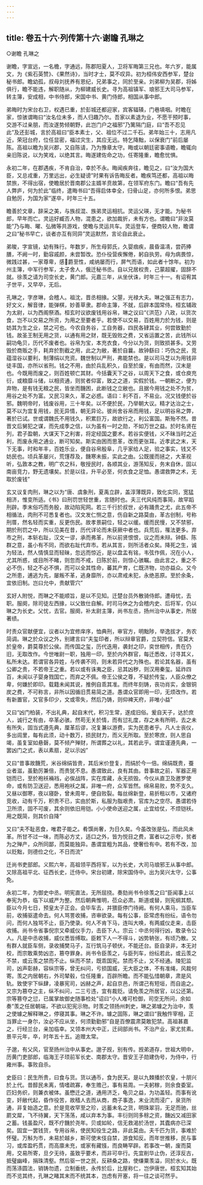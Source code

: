 ```yaml
---
---
---
```

title: 卷五十六·列传第十六·谢瞻  孔琳之
---

○谢瞻  孔琳之

谢瞻，字宣远，一名檐，字通远，陈郡阳夏人，卫将军晦第三兄也。年六岁，能属文，为《紫石英赞》、《果然诗》，当时才士，莫不叹异。初为桓伟安西参军，楚台秘书郎。瞻幼孤，叔母刘抚养有恩纪，兄弟事之，同於至亲。刘弟柳为吴郡，将姊俱行，瞻不能违，解职随从，为柳建威长史。寻为高祖镇军、琅邪王大司马参军，转主簿，安成相，中书侍郎，宋国中书、黄门侍郎，相国从事中郎。

弟晦时为宋台右卫，权遇已重，於彭城还都迎家，宾客辐辏，门巷填咽。时瞻在家，惊骇谓晦曰“汝名位未多，而人归趣乃尔。吾家以素退为业，不愿干预时事，交游不过亲朋，而汝遂势倾朝野，此岂门户之福邪”乃篱隔门庭，曰“吾不忍见此”及还彭城，言於高祖曰“臣本素士，父、祖位不过二千石。弟年始三十，志用凡近，荣冠台府，位任显密，福过灾生，其应无远。特乞降黜，以保衰门”前后屡陈。高祖以瞻为吴兴郡，又自陈请，乃为豫章太守。晦或以朝廷密事语瞻，瞻辄向亲旧陈说，以为笑戏，以绝其言。晦遂建佐命之功，任寄隆重，瞻愈忧惧。

永初二年，在郡遇疾，不肯自治，幸於不永。晦闻疾奔往，瞻见之，曰“汝为国大臣，又总戎重，万里远出，必生疑谤”时果有诉告晦反者。瞻疾笃还都，高祖以晦禁旅，不得出宿，使瞻居於晋南郡公主婿羊贲故第，在领军府东门。瞻曰“吾有先人弊庐，何为於此”临终，遣晦书曰“吾得启体幸全，归骨山足，亦何所多恨。弟思自勉厉，为国为家”遂卒，时年三十五。

瞻善於文章，辞采之美，与族叔混、族弟灵运相抗。灵运父瑛，无才能。为秘书郎，早年而亡。灵运好臧否人物，混患之，欲加裁折，未有方也。谓瞻曰“非汝莫能”乃与晦、曜、弘微等共游戏，使瞻与灵运共车。灵运登车，便商较人物，瞻谓之曰“秘书早亡，谈者亦互有同异”灵运默然，言论自此衰止。

弟晙，字宣镜，幼有殊行。年数岁，所生母郭氏，久婴痼疾，晨昏温凊，尝药捧膳，不阙一时，勤容戚颜，未尝暂改。恐仆役营疾懈倦，躬自执劳。母为病畏惊，微践过甚，一家尊卑，感爵至性，咸纳屡而行，屏气而语，如此者十馀年。初为州主簿，中军行参军，太子舍人，俄迁秘书丞。自以兄居权贵，己蒙超擢，固辞不就。徐羡之请为司空长史，黄门郎。元嘉三年，从坐伏诛，时年三十一。有诏宥其子世平，又早卒，无后。

孔琳之，字彦琳，会稽人。祖沈，晋丞相掾。父曌，光禄大夫。琳之强正有志力，好文义，解音律，能弹棋，妙善草隶。郡命主簿，不就，后辟本国常侍。桓玄辅政为太尉，以为西阁祭酒。桓玄时议欲废钱用谷帛，琳之议曰“《洪范》八政，以货次食，岂不以交易之所资，为用之至要者乎。若使不以交易，百姓用力於为钱，则是妨其为生之业，禁之可也。今农自务谷，工自务器，四民各肄其业，何尝致勤於钱。故圣王制无用之货，以通有用之财，既无毁败之费，又省运置之苦，此钱所以嗣功龟贝，历代不废者也。谷帛为宝，本充衣食，今分以为货，则致损甚多。又劳毁於商贩之手，耗弃於割截之用，此之为敝，著於自曩。故钟繇曰：巧伪之民，竞蕴湿谷以要利，制薄绢以充资。魏世制以严刑，弗能禁也。是以司马芝以为用钱非徒丰国，亦所以省刑。钱之不用，由於兵乱积久，自至於废，有由而然，汉末是也。今既用而废之，则百姓顿亡其财。今括囊天下之谷，以周天下之食，或仓庾充衍，或粮靡斗储，以相资通，则贫者仰富，致之之道，实假於钱。一朝断之，便为弃物，是有钱无粮之民，皆坐而饑困，此断钱之立敝也。且据今用钱之处不为贫，用谷之处不为富。又民习来久，革之必惑。语曰：利不百，不易业。况又钱便於谷邪。魏明帝时，钱废谷用，三十年矣。以不便於民，乃举朝大议。精才达治之士，莫不以为宜复用钱，民无异情，朝无异论。彼尚舍谷帛而用钱，足以明谷帛之弊，著於已试。世或谓魏氏不用钱久，积累巨万，故欲行之，利公富国。斯殆不然。昔晋文后舅犯之谋，而先成季之信，以为虽有一时之勋，不如万世之益。於时名贤在列，君子盈朝，大谋天下之利害，将定经国之要术。若谷实便钱，义不昧当时之近利，而废永用之通业，断可知矣。斯实由困而思革，改而更张耳。近孝武之末，天下无事，时和年丰，百姓乐业，便自谷帛殷阜，几乎家给人足，验之事实，钱又不妨民也。顷兵革屡兴，荒馑荐及，饑寒未振，实此之由。公既援而拯之，大革视听，弘敦本之教，明广农之科，敬授民时，各顺其业，游荡知反，务末自休，固以南亩竞力，野无遗壤矣。於是以往，升平必至，何衣食之足恤。愚谓救弊之术，无取於废钱”

玄又议复肉刑，琳之以为“唐、虞象刑，夏禹立辟，盖淳薄既异，致化实同，宽猛相济，惟变所适。《书》曰刑罚世轻世重，言随时也。夫三代风纯而事简，故罕蹈刑辟。季末俗巧而务殷，故动陷宪网。若三千行於叔世，必有踊贵之尤，此五帝不相循法，肉刑不可悉复者也。汉文发仁恻之意，伤自新之路莫由，革古创制，号称刑厝，然名轻而实重，反更伤民。故孝景嗣位，轻之以缓。缓而民慢，又不禁邪，期於刑罚之中，所以见美在昔，历代详论而未获厥中者也。兵荒后，罹法更多。弃市之刑，本斩右趾，汉文一谬，承而弗革，所以前贤恨恨，议之而未辩。钟繇、陈群之意，虽小有不同，而欲右趾代弃市。若从其言，则所活者众矣。降死之生，诚为轻法，然人情慎显而轻昧，忽远而惊近，是以盘盂有铭，韦弦作佩，况在小人，尤其所惑，或目所不睹，则忽而不戒，日陈於前，则惊心骇瞩。由此言之，重之不必不伤，轻之不必不惧，而可以全其性命，蕃其产育，仁既济物，功亦益众。又今之所患，逋逃为先，屡叛不革，逃身靡所，亦以肃戒未犯，永绝恶原。至於余条，宜依旧制。岂曰允中，贵献管穴”

玄好人附悦，而琳之不能顺旨，是以不见知。迁楚台员外散骑侍郎。遭母忧，去职。服阕，除司徒左西掾，以父致仕自解。时司马休之为会稽内史、后将军，仍以琳之为长史。父忧，去官。服阕，补太尉主簿，尚书左丞，扬州治中从事史，所居著绩。

时责众官献便宜，议者以为宜修庠序，恤典刑，审官方，明黜陟，举逸拔才，务农简调。琳之於众议之外，别建言曰“夫玺印者，所以辩章官爵，立契符信。官莫大於皇帝，爵莫尊於公侯。而传国之玺，历代迭用，袭封之印，奕世相传，贵在仍旧，无取改作。今世唯尉一职，独用一印，至於内外群官，每迁悉改，讨寻其义，私所未达。若谓官各异姓，与传袭不同，则未若异代之为殊也。若论其名器，虽有公卿之贵，不若帝王之重。若以或有诛夷之臣，忌其凶秽，则汉用秦玺。延祚四百，未闻以子婴身戮国亡，而弃之不佩。帝王公侯之尊，不疑於传玺，人臣众僚之卑，何嫌於即印。载籍未闻其说，推例自乖其准。而终年刻铸，丧功肖实，金银铜炭之费，不可称言，非所以因循旧贯易简之道。愚谓众官即用一印，无烦改作。若有新置官，又官多印少，文或零失，然后乃铸，则仰裨天府，非唯小益”

又曰“凶门柏装，不出礼典，起自末代，积习生常，遂成旧俗。爰自天子，达於庶人，诚行之有由，卒革必骇。然苟无关於情，而有愆礼度，存之未有所明，去之未有所失，固当式遵先典，厘革后谬，况复兼以游费，实为民患者乎。凡人士丧仪，多出闾里，每有此须，动十数万，损民财力，而义无所取。至於寒庶，则人思自竭，虽复室如悬磬，莫不倾产殚财，所谓葬之以礼，其若此乎。谓宜谨遵先典，一罢凶门之式，表以素扇，足以示凶”

又曰“昔事故饑荒，米谷绵绢皆贵，其后米价登复，而绢於今一倍。绵绢既贵，蚕业者滋，虽勤厉兼倍，而贵犹不息。愚谓致此，良有其由。昔事故之前，军器正用铠而已，至於袍袄裲裆，必俟战阵，实在库藏，永无损毁。今仪从直卫及邀罗使命，或有防卫送迎，悉用袍袄之属，非唯一府，众军皆然。绵帛易败，势不支久。又昼以御寒，夜以寝卧，曾未周年，便自败裂。每丝绵新登，易折租以市，又诸府竞收，动有千万，积贵不已，实由於斯，私服为脂艰贵，官库为之空尽。愚谓若侍卫所须，固不可废，其余则依旧用铠。小小使命送迎之属，止宜给仗，不烦铠袄。用之既简，则其价自降”

又曰“夫不耻恶食，唯君子能之。肴馔尚奢，为日久矣。今虽改张是弘，而此风未革。所甘不过一味，而陈必方丈，适口之外，皆为悦目之费，富者以之示夸，贫者为之殚产，众所同鄙，而莫能独异。愚谓宜粗为其品，使奢俭有中。若有不改，加以贬黜，则德俭之化，不日而流”

迁尚书吏部郎。义熙六年，高祖领平西将军，以为长史，大司马琅邪王从事中郎。又除高祖平北、征西长史，迁侍中。宋台初建，除宋国侍中。出为吴兴太守，公事免。

永初二年，为御史中丞。明宪直法，无所屈挠。奏劾尚书令徐羡之曰“臣闻事上以奉宪为恭，临下以威严为整。然后朝典惟明，莅众必肃。斯道或替，则宪纲其颓。臣以今月七日，预皇太子正会。会毕车去，并猥臣停门待阙。有何人乘马，当臣车前，收捕驱遣命去。何人骂詈收捕，咨审欲录。每有公事，臣常虑有纷纭，语令勿问，而何人独骂不止，臣乃使录。何人不肯下马，连叫大唤，有两威仪走来，击臣收捕。尚书令省事倪宗又牵威仪手力，击臣下人。宗云：中丞何得行凶，敢录令公人。凡是中丞收捕，威仪悉皆缚取。臣敕下人一不得斗，凶势辀张，有顷乃散。又有群人就臣车侧，录收捕樊马子，互行筑马子顿伏，不能还台。臣自录非，本无对校，而宗敢乘势凶恣，篡夺罪身。尚书令臣羡之，与臣列车，纷纭若此，或云羡之不禁，或云羡之禁而不止。纵而不禁，既乖国宪。禁而不止，又不经通。陵犯监司，凶声彰赫，容纵宗等，曾无纠问，亏损国威，无大臣之体，不有准绳，风裁何寄。羡之内居朝右，外司辇毂，位任隆重，百辟所瞻。而不能弘惜朝章，肃是风轨。致使宇下纵肆，凌暴宪司，凶赫之声，起自京邑，所谓己有短垣，而自逾之。又宗为篡夺之主，纵不纠问，二三亏违，宜有裁贬。请免羡之所居官，以公还第。宗等篡夺之愆，已属掌故御史随事检处”诏曰“小人难可检御，司空无所问，余如奏”羡之任居朝端，不欲以犯宪示物。时羡之领扬州刺史，琳之弟璩之为治中，羡之使璩之解释琳之，停寝其事。琳之不许。璩之固陈，琳之谓曰“我触忤宰相，正当罪止一身尔，汝必不应从坐，何须勤勤邪”自是百僚震肃莫敢犯禁。高祖甚嘉之，行经兰台，亲加临幸。又领本州大中正，迁祠部尚书。不治产业，家尤贫素。景平元年，卒，时年五十五。追赠太常。

子邈，有父风，官至扬州治中从事史。邈子觊，别有传。觊弟道存，世祖大明中，历黄门吏部郎，临海王子顼前军长史、南郡太守。晋安王子勋建伪号，为侍中，行雍州事。事败自杀。

史臣曰：民生所贵，曰食与货。货以通币，食为民天。是以九棘播於农皇，十朋兴於上代。昔醇民未离，情嗜疏寡，奉生赡己，事有易周。一夫躬稼，则余食委室。匹妇务织，则兼衣被体。虽懋迁之道，通用济乏，龟贝之益，为功盖轻。而事有讹变，奸敝代起，昏作役苦，故穑人去而从商，商子事逸，末业流而浸广，泉货所通，非复始造之意。於是竞收罕至之珍，远蓄未名之货，明珠翠羽，无足而驰，丝罽文犀，飞不待翼，天下荡荡，咸以弃本为事。丰衍则同多稌之资，饑凶又减田家之蓄。钱虽盈尺，既不疗饑於尧年。贝或如轮，信无救渴於汤世，其蠹病亦已深矣。固宜一罢钱货，专用谷帛，使民知役生之路，非此莫由。夫千匹为货，事难於怀璧。万斛为市，未易於越乡，斯可使末伎自禁，游食知反。而年世推移，民与事习，或库盈朽贯，而高廪未充，或家有藏镪，而良畴罕辟。若事改一朝，废而莫用，交易所寄，旦夕无待，虽致乎要术，而非可卒行。先宜削华止伪，还淳反古，抵璧幽峰，捐珠清壑。然后驱一世之民，反耕桑之路，使缣粟羡溢，同於水火。既而荡涤圆法，销铸勿遗，立制垂统，永传於后，比屋称仁，岂伊唐世。桓玄知其始而不览其终，孔琳之睹其末而不统其本，岂虑有开塞，将一往之谈可然乎。

